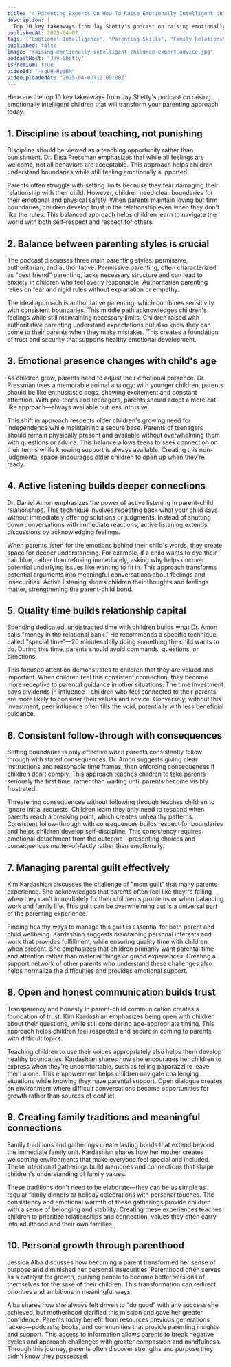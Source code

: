 ```yaml
---
title: "4 Parenting Experts On How To Raise Emotionally Intelligent Children (Compilation Episode)"
description: |
  Top 10 key takeaways from Jay Shetty's podcast on raising emotionally intelligent children that will transform your parenting approach today.
publishedAt: 2025-04-07
tags: ["Emotional Intelligence", "Parenting Skills", "Family Relationships"]
published: false
image: "raising-emotionally-intelligent-children-expert-advice.jpg"
podcastHost: "Jay Shetty"
isPremium: true
videoId: "-sqUH-HyiBM"
videoUploadedAt: "2025-04-02T12:00:00Z"
---
```



<PodcastSummaryPageLayout frontmatter={frontmatter}>

Here are the top 10 key takeaways from Jay Shetty's podcast on raising emotionally intelligent children that will transform your parenting approach today.

## 1. Discipline is about teaching, not punishing

Discipline should be viewed as a teaching opportunity rather than punishment. Dr. Elisa Pressman emphasizes that while all feelings are welcome, not all behaviors are acceptable. This approach helps children understand boundaries while still feeling emotionally supported.

Parents often struggle with setting limits because they fear damaging their relationship with their child. However, children need clear boundaries for their emotional and physical safety. When parents maintain loving but firm boundaries, children develop trust in the relationship even when they don't like the rules. This balanced approach helps children learn to navigate the world with both self-respect and respect for others.

## 2. Balance between parenting styles is crucial

The podcast discusses three main parenting styles: permissive, authoritarian, and authoritative. Permissive parenting, often characterized as "best friend" parenting, lacks necessary structure and can lead to anxiety in children who feel overly responsible. Authoritarian parenting relies on fear and rigid rules without explanation or empathy.

The ideal approach is authoritative parenting, which combines sensitivity with consistent boundaries. This middle path acknowledges children's feelings while still maintaining necessary limits. Children raised with authoritative parenting understand expectations but also know they can come to their parents when they make mistakes. This creates a foundation of trust and security that supports healthy emotional development.

## 3. Emotional presence changes with child's age

As children grow, parents need to adjust their emotional presence. Dr. Pressman uses a memorable animal analogy: with younger children, parents should be like enthusiastic dogs, showing excitement and constant attention. With pre-teens and teenagers, parents should adopt a more cat-like approach—always available but less intrusive.

This shift in approach respects older children's growing need for independence while maintaining a secure base. Parents of teenagers should remain physically present and available without overwhelming them with questions or advice. This balance allows teens to seek connection on their terms while knowing support is always available. Creating this non-judgmental space encourages older children to open up when they're ready.

## 4. Active listening builds deeper connections

Dr. Daniel Amon emphasizes the power of active listening in parent-child relationships. This technique involves repeating back what your child says without immediately offering solutions or judgments. Instead of shutting down conversations with immediate reactions, active listening extends discussions by acknowledging feelings.

When parents listen for the emotions behind their child's words, they create space for deeper understanding. For example, if a child wants to dye their hair blue, rather than refusing immediately, asking why helps uncover potential underlying issues like wanting to fit in. This approach transforms potential arguments into meaningful conversations about feelings and insecurities. Active listening shows children their thoughts and feelings matter, strengthening the parent-child bond.

## 5. Quality time builds relationship capital

Spending dedicated, undistracted time with children builds what Dr. Amon calls "money in the relational bank." He recommends a specific technique called "special time"—20 minutes daily doing something the child wants to do. During this time, parents should avoid commands, questions, or directions.

This focused attention demonstrates to children that they are valued and important. When children feel this consistent connection, they become more receptive to parental guidance in other situations. The time investment pays dividends in influence—children who feel connected to their parents are more likely to consider their values and advice. Conversely, without this investment, peer influence often fills the void, potentially with less beneficial guidance.

## 6. Consistent follow-through with consequences

Setting boundaries is only effective when parents consistently follow through with stated consequences. Dr. Amon suggests giving clear instructions and reasonable time frames, then enforcing consequences if children don't comply. This approach teaches children to take parents seriously the first time, rather than waiting until parents become visibly frustrated.

Threatening consequences without following through teaches children to ignore initial requests. Children learn they only need to respond when parents reach a breaking point, which creates unhealthy patterns. Consistent follow-through with consequences builds respect for boundaries and helps children develop self-discipline. This consistency requires emotional detachment from the outcome—presenting choices and consequences matter-of-factly rather than emotionally.

## 7. Managing parental guilt effectively

Kim Kardashian discusses the challenge of "mom guilt" that many parents experience. She acknowledges that parents often feel like they're failing when they can't immediately fix their children's problems or when balancing work and family life. This guilt can be overwhelming but is a universal part of the parenting experience.

Finding healthy ways to manage this guilt is essential for both parent and child wellbeing. Kardashian suggests maintaining personal interests and work that provides fulfillment, while ensuring quality time with children when present. She emphasizes that children primarily want parental time and attention rather than material things or grand experiences. Creating a support network of other parents who understand these challenges also helps normalize the difficulties and provides emotional support.

## 8. Open and honest communication builds trust

Transparency and honesty in parent-child communication creates a foundation of trust. Kim Kardashian emphasizes being open with children about their questions, while still considering age-appropriate timing. This approach helps children feel respected and secure in coming to parents with difficult topics.

Teaching children to use their voices appropriately also helps them develop healthy boundaries. Kardashian shares how she encourages her children to express when they're uncomfortable, such as telling paparazzi to leave them alone. This empowerment helps children navigate challenging situations while knowing they have parental support. Open dialogue creates an environment where difficult conversations become opportunities for growth rather than sources of conflict.

## 9. Creating family traditions and meaningful connections

Family traditions and gatherings create lasting bonds that extend beyond the immediate family unit. Kardashian shares how her mother creates welcoming environments that make everyone feel special and included. These intentional gatherings build memories and connections that shape children's understanding of family values.

These traditions don't need to be elaborate—they can be as simple as regular family dinners or holiday celebrations with personal touches. The consistency and emotional warmth of these gatherings provide children with a sense of belonging and stability. Creating these experiences teaches children to prioritize relationships and connection, values they often carry into adulthood and their own families.

## 10. Personal growth through parenthood

Jessica Alba discusses how becoming a parent transformed her sense of purpose and diminished her personal insecurities. Parenthood often serves as a catalyst for growth, pushing people to become better versions of themselves for the sake of their children. This transformation can redirect priorities and ambitions in meaningful ways.

Alba shares how she always felt driven to "do good" with any success she achieved, but motherhood clarified this mission and gave her greater confidence. Parents today benefit from resources previous generations lacked—podcasts, books, and communities that provide parenting insights and support. This access to information allows parents to break negative cycles and approach challenges with greater compassion and mindfulness. Through this journey, parents often discover strengths and purpose they didn't know they possessed.

</PodcastSummaryPageLayout>
